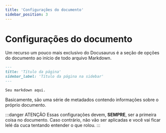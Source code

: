 ```yaml
---
title: 'Configurações do documento'
sidebar_position: 3
---
```


# Configurações do documento

Um recurso um pouco mais exclusivo do Docusaurus é a seção de opções do documento ao início de todo arquivo Markdown.

```md
---
title: 'Título da página'
sidebar_label: 'Título da página na sidebar'
---

Seu markdown aqui.
```

Basicamente, são uma série de metadados contendo informações sobre o próprio documento.

:::danger ATENÇÃO
Essas configurações devem, **SEMPRE**, ser a primeira coisa no documento. Caso contrário, não vão ser aplicadas e você vai ficar lelé da cuca tentando entender o que rolou.
:::
